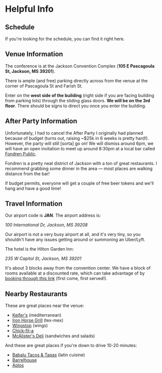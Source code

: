 
<Card>

# Helpful Info

## Schedule

If you're looking for the schedule, you can <Link to="/schedule">find it right here</Link>.

## Venue Information

The conference is at the Jackson Convention Complex (<strong>105 E Pascagoula St, Jackson, MS 39201</strong>).

There is ample (and free) parking directly across from the venue at the corner of Pascagoula St and Farish St.

Enter on the <strong>west side of the building</strong> (right side if you are facing building from parking lots) through the sliding glass doors. <strong>We will be on the 3rd floor</strong>. There should be signs to direct you once you enter the building.

## After Party Information

Unfortunately, I had to cancel the After Party I originally had planned because of budget (turns out, raising ~\$25k in 6 weeks is pretty hard!). However, the party will still [sorta] go on! We will dismiss around 6pm, we will have an open invitation to meet up around 8:30pm at a local bar called [Fondren Public](https://www.google.com/maps/place/Fondren+Public/@32.3335561,-90.1775031,17z/data=!3m1!4b1!4m5!3m4!1s0x862832e9d6869733:0xc8ea3c87956e4dda!8m2!3d32.3335516!4d-90.1753144).

Fondren is a pretty neat district of Jackson with a ton of great restaurants. I recommend grabbing some dinner in the area — most places are walking distance from the bar!

If budget permits, everyone will get a couple of free beer tokens and we'll hang and have a good time!

## Travel Information

Our airport code is <strong>JAN</strong>. The airport address is:

<address>100 International Dr, Jackson, MS 39208</address>

Our airport is not a very busy airport at all, and it's very tiny, so you shouldn't have any issues getting around or summoning an Uber/Lyft.

The hotel is the Hilton Garden Inn:

<address>235 W Capitol St, Jackson, MS 39201</address>

It's about 3 blocks away from the convention center. We have a block of rooms available at a discounted rate, which can take advantage of by [booking through this link](https://book.passkey.com/e/49883898) (first come, first served!).

## Nearby Restaurants

These are great places near the venue:

- [Keifer's](https://www.google.com/maps/place/Keifer's+Restaurant/@32.2979001,-90.1901333,17z/data=!4m19!1m13!2m12!1sRestaurants!3m6!1sRestaurants!2sJackson+Convention+Complex,+105+E+Pascagoula+St,+Jackson,+MS+39201!3s0x862833b2bf37bb21:0x99149589dcd7c610!4m2!1d-90.1879484!2d32.2978866!5m2!1e0!1e1!6e5!3m4!1s0x862832521b8a3187:0x369c803853970829!8m2!3d32.3002467!4d-90.1826386) (mediterranean)
- [Iron Horse Grill](https://www.google.com/maps/place/The+Iron+Horse+Grill/@32.2979001,-90.1901333,17z/data=!4m19!1m13!2m12!1sRestaurants!3m6!1sRestaurants!2sJackson+Convention+Complex,+105+E+Pascagoula+St,+Jackson,+MS+39201!3s0x862833b2bf37bb21:0x99149589dcd7c610!4m2!1d-90.1879484!2d32.2978866!5m2!1e0!1e1!6e5!3m4!1s0x862833afda96d85f:0xcd80d00bc6dc91f5!8m2!3d32.2999376!4d-90.1920934) (tex-mex)
- [Wingstop](https://www.google.com/maps/place/Wingstop/@32.311545,-90.1800226,17z/data=!4m19!1m13!2m12!1sRestaurants!3m6!1sRestaurants!2sJackson+Convention+Complex,+105+E+Pascagoula+St,+Jackson,+MS+39201!3s0x862833b2bf37bb21:0x99149589dcd7c610!4m2!1d-90.1879484!2d32.2978866!5m2!1e0!1e1!6e5!3m4!1s0x862832f7f629e3b5:0x567ca01a35c3cac1!8m2!3d32.311545!4d-90.1778339) (wings)
- [Chick-fil-a](https://www.google.com/maps/place/Chick-fil-A/@32.2979001,-90.1901333,17z/data=!4m19!1m13!2m12!1sRestaurants!3m6!1sRestaurants!2sJackson+Convention+Complex,+105+E+Pascagoula+St,+Jackson,+MS+39201!3s0x862833b2bf37bb21:0x99149589dcd7c610!4m2!1d-90.1879484!2d32.2978866!5m2!1e0!1e1!6e5!3m4!1s0x86283252925669d3:0xa8f1a417c74f7ebb!8m2!3d32.300908!4d-90.185359)
- [McAlister's Deli](https://www.google.com/maps/place/McAlister's+Deli/@32.2979001,-90.1901333,17z/data=!4m19!1m13!2m12!1sRestaurants!3m6!1sRestaurants!2sJackson+Convention+Complex,+105+E+Pascagoula+St,+Jackson,+MS+39201!3s0x862833b2bf37bb21:0x99149589dcd7c610!4m2!1d-90.1879484!2d32.2978866!5m2!1e0!1e1!6e5!3m4!1s0x86283252f69b643f:0x4a4576e7f657f034!8m2!3d32.3010971!4d-90.1848201) (sandwiches and salads)

And these are great places if you're down to drive 10-20 minutes:

- [Babalu Tacos &amp; Tapas](https://www.google.com/maps/place/Babalu+Tapas+%26+Tacos/@32.3361486,-90.1769504,17z/data=!3m1!4b1!4m5!3m4!1s0x862832c253bbe6a3:0xa98ee3f67d79c0d5!8m2!3d32.3361441!4d-90.1747617) (latin cuisine)
- [Barrelhouse](https://www.google.com/maps/place/Barrelhouse/@32.3361486,-90.1769504,17z/data=!4m5!3m4!1s0x862832c2da3674df:0xc22753042ba1269a!8m2!3d32.3356994!4d-90.1768816)
- [Aplos](https://www.google.com/maps/place/Aplos+Simple+Mediterranean/@32.3543365,-90.1525183,17z/data=!3m1!4b1!4m5!3m4!1s0x862833a8563d8217:0xe3dc201944e23911!8m2!3d32.354332!4d-90.1503296)

</Card>
